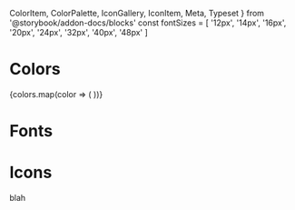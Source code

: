   ColorItem,
  ColorPalette,
  IconGallery,
  IconItem,
  Meta,
  Typeset
} from '@storybook/addon-docs/blocks'
const fontSizes = [
  '12px',
  '14px',
  '16px',
  '20px',
  '24px',
  '32px',
  '40px',
  '48px'
]

<Meta title="Intro/Branding" />

# Colors

<ColorPalette>
  {colors.map(color => (
    <ColorItem
      key={color.key}
      title={color.variable}
      subtitle={color.name}
      colors={color.values}
    />
  ))}
</ColorPalette>

# Fonts

<Typeset fontSizes={fontSizes} fontFamily="Kontrapunkt" />

# Icons

<IconGallery>
  <IconItem name="add">blah</IconItem>
</IconGallery>
